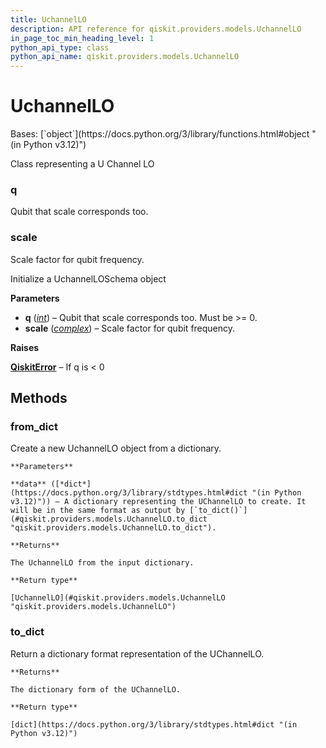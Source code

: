 ```yaml
---
title: UchannelLO
description: API reference for qiskit.providers.models.UchannelLO
in_page_toc_min_heading_level: 1
python_api_type: class
python_api_name: qiskit.providers.models.UchannelLO
---
```


# UchannelLO

<Class id="qiskit.providers.models.UchannelLO" github="https://github.com/Qiskit/qiskit/tree/main/qiskit/providers/models/backendconfiguration.py#L136-L192" signature="qiskit.providers.models.UchannelLO(q, scale)">
  Bases: [`object`](https://docs.python.org/3/library/functions.html#object "(in Python v3.12)")

  Class representing a U Channel LO

  ### q

  <Attribute id="qiskit.providers.models.UchannelLO.q" name="q">
    Qubit that scale corresponds too.
  </Attribute>

  ### scale

  <Attribute id="qiskit.providers.models.UchannelLO.scale" name="scale">
    Scale factor for qubit frequency.
  </Attribute>

  Initialize a UchannelLOSchema object

  **Parameters**

  *   **q** ([*int*](https://docs.python.org/3/library/functions.html#int "(in Python v3.12)")) – Qubit that scale corresponds too. Must be >= 0.
  *   **scale** ([*complex*](https://docs.python.org/3/library/functions.html#complex "(in Python v3.12)")) – Scale factor for qubit frequency.

  **Raises**

  [**QiskitError**](exceptions#qiskit.exceptions.QiskitError "qiskit.exceptions.QiskitError") – If q is \< 0

  ## Methods

  ### from\_dict

  <Function id="qiskit.providers.models.UchannelLO.from_dict" name="from_dict" github="https://github.com/Qiskit/qiskit/tree/main/qiskit/providers/models/backendconfiguration.py#L159-L171" signature="classmethod from_dict(data)">
    Create a new UchannelLO object from a dictionary.

    **Parameters**

    **data** ([*dict*](https://docs.python.org/3/library/stdtypes.html#dict "(in Python v3.12)")) – A dictionary representing the UChannelLO to create. It will be in the same format as output by [`to_dict()`](#qiskit.providers.models.UchannelLO.to_dict "qiskit.providers.models.UchannelLO.to_dict").

    **Returns**

    The UchannelLO from the input dictionary.

    **Return type**

    [UchannelLO](#qiskit.providers.models.UchannelLO "qiskit.providers.models.UchannelLO")
  </Function>

  ### to\_dict

  <Function id="qiskit.providers.models.UchannelLO.to_dict" name="to_dict" github="https://github.com/Qiskit/qiskit/tree/main/qiskit/providers/models/backendconfiguration.py#L173-L183" signature="to_dict()">
    Return a dictionary format representation of the UChannelLO.

    **Returns**

    The dictionary form of the UChannelLO.

    **Return type**

    [dict](https://docs.python.org/3/library/stdtypes.html#dict "(in Python v3.12)")
  </Function>
</Class>

